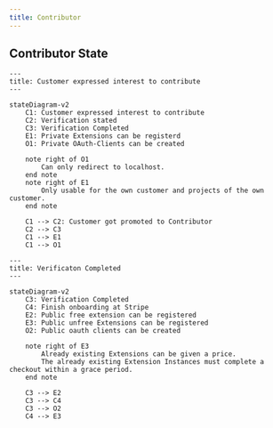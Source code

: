 ```yaml
---
title: Contributor
---
```



## Contributor State


```mermaid
---
title: Customer expressed interest to contribute
---

stateDiagram-v2
    C1: Customer expressed interest to contribute
    C2: Verification stated
    C3: Verification Completed
    E1: Private Extensions can be registerd
    O1: Private OAuth-Clients can be created

    note right of O1
        Can only redirect to localhost.
    end note
    note right of E1
        Only usable for the own customer and projects of the own customer.
    end note

    C1 --> C2: Customer got promoted to Contributor
    C2 --> C3
    C1 --> E1
    C1 --> O1
```

```mermaid
---
title: Verificaton Completed
---

stateDiagram-v2
    C3: Verification Completed
    C4: Finish onboarding at Stripe
    E2: Public free extension can be registered
    E3: Public unfree Extensions can be registered
    O2: Public oauth clients can be created

    note right of E3
        Already existing Extensions can be given a price.
        The already existing Extension Instances must complete a checkout within a grace period.
    end note

    C3 --> E2
    C3 --> C4
    C3 --> O2
    C4 --> E3
```
